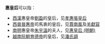 '''惠皇后'''可以指：
*[[西漢|西漢]]惠皇帝[[汉惠帝|劉盈]]的皇后，见[[孝惠張皇后|孝惠張皇后]]
*[[西晉|西晉]][[晉惠帝|晉惠帝]]司馬衷的皇后，见[[賈南風|賈南風]]及[[羊獻容|羊獻容]]
*[[南明|南明]]惠皇帝[[朱宇溫|朱宇溫]]的夫人，见[[惠皇后_(明朝)|惠皇后 (明朝)]]
*[[越南|越南]][[阮朝|阮朝]][[育德帝|育德帝]]的皇后，见[[潘氏調|潘氏調]]
{{消歧义|cat=三字封号消歧义|后}}